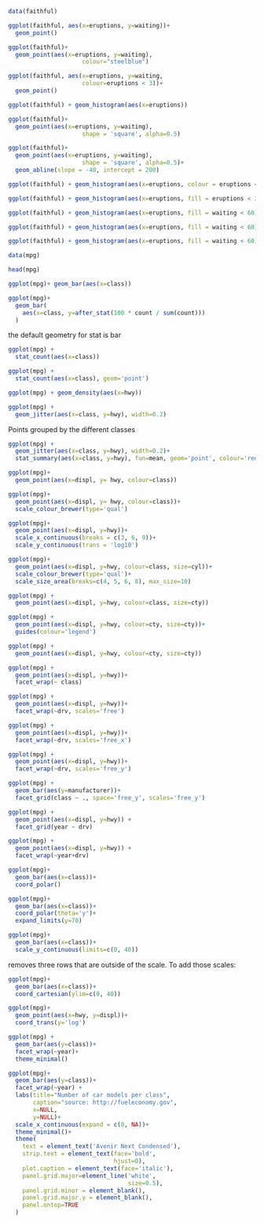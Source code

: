 
```{r}
data(faithful)
```

```{r}
ggplot(faithful, aes(x=eruptions, y=waiting))+
  geom_point()
```

```{r}
ggplot(faithful)+
  geom_point(aes(x=eruptions, y=waiting),
                     colour="steelblue")
```


```{r}
ggplot(faithful, aes(x=eruptions, y=waiting,
                     colour=eruptions < 3))+
  geom_point()
```

```{r}
ggplot(faithful) + geom_histogram(aes(x=eruptions))
```

```{r}
ggplot(faithful)+
  geom_point(aes(x=eruptions, y=waiting),
                     shape = 'square', alpha=0.5)
```

```{r}
ggplot(faithful)+
  geom_point(aes(x=eruptions, y=waiting),
                     shape = 'square', alpha=0.5)+
  geom_abline(slope = -40, intercept = 200)
```



```{r}
ggplot(faithful) + geom_histogram(aes(x=eruptions, colour = eruptions < 3.1))
```

```{r}
ggplot(faithful) + geom_histogram(aes(x=eruptions, fill = eruptions < 3.1))
```

```{r}
ggplot(faithful) + geom_histogram(aes(x=eruptions, fill = waiting < 60))
```

```{r}
ggplot(faithful) + geom_histogram(aes(x=eruptions, fill = waiting < 60), position='identity', alpha=0.6)
```

```{r}
ggplot(faithful) + geom_histogram(aes(x=eruptions, fill = waiting < 60), position='dodge', alpha=0.6)
```

```{r}
data(mpg)
```

```{r}
head(mpg)
```

```{r}
ggplot(mpg)+ geom_bar(aes(x=class))
```

```{r}
ggplot(mpg)+
  geom_bar(
    aes(x=class, y=after_stat(100 * count / sum(count)))
  )
```

the default geometry for stat is bar
```{r}
ggplot(mpg) + 
  stat_count(aes(x=class))
```


```{r}
ggplot(mpg) + 
  stat_count(aes(x=class), geom='point')
```


```{r}
ggplot(mpg) + geom_density(aes(x=hwy))
```

```{r}
ggplot(mpg) + 
  geom_jitter(aes(x=class, y=hwy), width=0.2)
```

Points grouped by the different classes
```{r}
ggplot(mpg) + 
  geom_jitter(aes(x=class, y=hwy), width=0.2)+
  stat_summary(aes(x=class, y=hwy), fun=mean, geom='point', colour='red', size=3)
```

```{r}
ggplot(mpg)+
  geom_point(aes(x=displ, y= hwy, colour=class))
```

```{r}
ggplot(mpg)+
  geom_point(aes(x=displ, y= hwy, colour=class))+
  scale_colour_brewer(type='qual')
```

```{r}
ggplot(mpg)+
  geom_point(aes(x=displ, y=hwy))+
  scale_x_continuous(breaks = c(3, 6, 9))+
  scale_y_continuous(trans = 'log10')
```

```{r}
ggplot(mpg)+
  geom_point(aes(x=displ, y=hwy, colour=class, size=cyl))+
  scale_colour_brewer(type='qual')+
  scale_size_area(breaks=c(4, 5, 6, 8), max_size=10)
```

```{r}
ggplot(mpg) + 
  geom_point(aes(x=displ, y=hwy, colour=class, size=cty))
```

```{r}
ggplot(mpg) + 
  geom_point(aes(x=displ, y=hwy, colour=cty, size=cty))+
  guides(colour='legend')
```

```{r}
ggplot(mpg) + 
  geom_point(aes(x=displ, y=hwy, colour=cty, size=cty))
```

```{r}
ggplot(mpg) + 
  geom_point(aes(x=displ, y=hwy))+
  facet_wrap(~ class)
```

```{r}
ggplot(mpg) + 
  geom_point(aes(x=displ, y=hwy))+
  facet_wrap(~drv, scales='free')
```

```{r}
ggplot(mpg) + 
  geom_point(aes(x=displ, y=hwy))+
  facet_wrap(~drv, scales='free_x')
```

```{r}
ggplot(mpg) + 
  geom_point(aes(x=displ, y=hwy))+
  facet_wrap(~drv, scales='free_y')
```

```{r}
ggplot(mpg) + 
  geom_bar(aes(y=manufacturer))+
  facet_grid(class ~ ., space='free_y', scales='free_y')
```

```{r}
ggplot(mpg) + 
  geom_point(aes(x=displ, y=hwy)) + 
  facet_grid(year ~ drv)
```

```{r}
ggplot(mpg) + 
  geom_point(aes(x=displ, y=hwy)) + 
  facet_wrap(~year+drv)
```

```{r}
ggplot(mpg)+
  geom_bar(aes(x=class))+
  coord_polar()
```

```{r}
ggplot(mpg)+
  geom_bar(aes(x=class))+
  coord_polar(theta='y')+
  expand_limits(y=70)
```

```{r}
ggplot(mpg)+
  geom_bar(aes(x=class))+
  scale_y_continuous(limits=c(0, 40))
```

removes three rows that are outside of the scale. To add those scales:

```{r}
ggplot(mpg)+
  geom_bar(aes(x=class))+
  coord_cartesian(ylim=c(0, 40))
```

```{r}
ggplot(mpg)+
  geom_point(aes(x=hwy, y=displ))+
  coord_trans(y='log')
```

```{r}
ggplot(mpg) + 
  geom_bar(aes(y=class))+
  facet_wrap(~year)+
  theme_minimal()
```

```{r}
ggplot(mpg)+
  geom_bar(aes(y=class))+
  facet_wrap(~year) +
  labs(title="Number of car models per class",
       caption="source: http://fueleconomy.gov",
       x=NULL,
       y=NULL)+
  scale_x_continuous(expand = c(0, NA))+
  theme_minimal()+
  theme(
    text = element_text('Avenir Next Condensed'),
    strip.text = element_text(face='bold',
                              hjust=0),
    plot.caption = element_text(face='italic'),
    panel.grid.major=element_line('white',
                                  size=0.5),
    panel.grid.minor = element_blank(),
    panel.grid.major.y = element_blank(),
    panel.ontop=TRUE
  )
```

